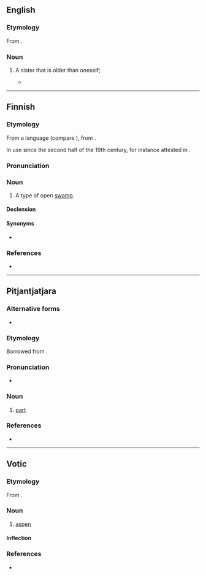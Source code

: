 {{also|A.A.P.A.}}
==English==

===Etymology===
From {{bor|en|ur|}}.

===Noun===
{{en-noun}}

# {{lb|en|India|Pakistan|rare}} A sister that is older than oneself; {{non-gloss definition|also used as a term of familiarity or respect toward a woman that is older.}}
#* {{quote-book|en|year=2006|author=Asha Ranawa|title=Woman's Triumph|page=46|url=http://books.google.com/books?id=WHr62QxPQSIC&pg=PA46&dq=aapa|passage=I am close to bhai and his wife ''Shaffo'', whom I call '''aapa''', who herself is a well-read person and a true soul-mate to her husband.}}

----

==Finnish==

===Etymology===
From a {{der|fi|smi}} language (compare {{cog|se|áhpi||swamp, high seas}}), from {{der|fi|non|haf}}.

In use since the second half of the 19th century, for instance attested in {{fi-attest|lonnrot1866_1880}}.

===Pronunciation===
{{fi-pronunciation}}

===Noun===
{{fi-noun}}

# A type of open [[swamp]].

====Declension====
{{fi-decl-kala|aa|p|v|a}}

====Synonyms====
* {{l|fi|aapasuo}}

===References===
* {{R:Hakkinen 2013}}

----

==Pitjantjatjara==

===Alternative forms===
* {{l|pjt|apa}}

===Etymology===
Borrowed from {{bor|pjt|en|half}}.

===Pronunciation===
* {{IPA|pjt|/ˈaːpa/|[ˈɐːpɐ]}}

===Noun===
{{head|pjt|noun}}

# [[part]]

===References===
* {{R:Goddard 1992}}

----

==Votic==

===Etymology===
From {{inh|vot|fiu-fin-pro|*haapa}}.

===Noun===
{{vot-noun|aavaa|aapaa}}

# [[aspen]]

====Inflection====
{{rfinfl|vot|noun}}

===References===
* {{R:vot:VKS}}

{{topics|vot|Trees}}